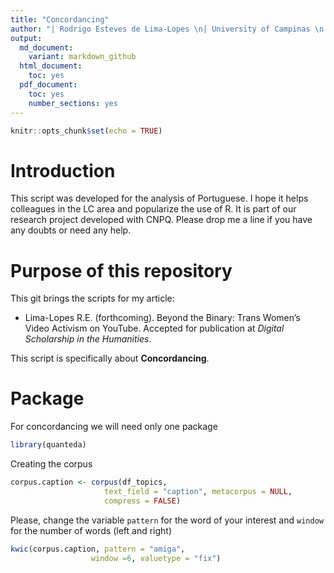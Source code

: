 ```yaml
---
title: "Concordancing"
author: "| Rodrigo Esteves de Lima-Lopes \n| University of Campinas \n| rll307@unicamp.br\n"
output: 
  md_document:
    variant: markdown_github
  html_document:
    toc: yes
  pdf_document:
    toc: yes
    number_sections: yes
---
```

  ```r
knitr::opts_chunk$set(echo = TRUE)
```


# Introduction

This script was developed for the analysis of Portuguese. I hope it helps colleagues in the LC area and popularize the use of R. It is part of our research project developed with CNPQ. Please drop me a line if you have any doubts or need any help.

# Purpose of this repository

This git brings the scripts for my article:

- Lima-Lopes R.E. (forthcoming). Beyond the Binary: Trans Women's Video Activism on YouTube. Accepted for publication at *Digital Scholarship in the Humanities*. 

This script is specifically about **Concordancing**.


# Package

For concordancing we will need only one package

```r
library(quanteda)
```

Creating the corpus

```r
corpus.caption <- corpus(df_topics, 
                     text_field = "caption", metacorpus = NULL, 
                     compress = FALSE)
```

Please, change the variable `pattern` for the word of your interest and `window` for the number of words (left and right)

```r

kwic(corpus.caption, pattern = "amiga", 
                  window =6, valuetype = "fix")

```



